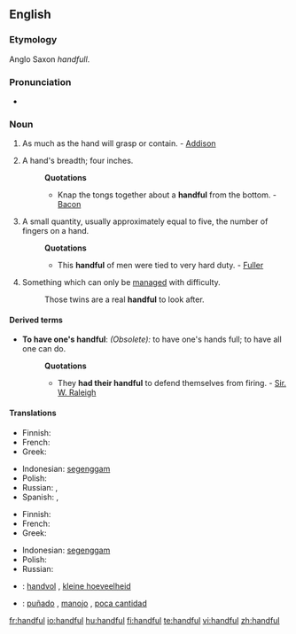 ==English==

===Etymology===
Anglo Saxon ''handfull''.

===Pronunciation===
*{{audio|en-us-handful.ogg|Audio (US)}}

===Noun===
{{en-noun}}

# As much as the hand will grasp or contain. - [[Addison]]
# {{obsolete}} A hand's breadth; four inches.
#:'''Quotations'''
#:*Knap the tongs together about a '''handful''' from the bottom. - [[Bacon]]
# A small quantity, usually approximately equal to five, the number of fingers on a hand.
#:'''Quotations'''
#:*This '''handful''' of men were tied to very hard duty. - [[Fuller]]
# Something which can only be [[manage]]d with difficulty.
#:Those twins are a real '''handful''' to look after.

====Derived terms====
*'''To have one's handful''': ''(Obsolete):'' to have one's hands full; to have all one can do.
*:'''Quotations'''
*:*They '''had their handful''' to defend themselves from firing. - [[Sir. W. Raleigh]]

====Translations====
{{trans-top|amount held in hand}}
* Finnish: {{t-|fi|kourallinen}}
* French: {{t+|fr|poignée|f}}
*Greek: {{t+|el|χούφτα|f|tr=choúfta|sc=Grek}}
{{trans-mid}}
*Indonesian: [[genggam|segenggam]]
* Polish: {{t-|pl|garść|f}}
* Russian: {{t-|ru|горсть|f|tr=gorst'|sc=Cyrl}}, {{t-|ru|пригоршня|f|tr=prigoršn'a|sc=Cyrl}}
* Spanish: {{t-|es|manojo|m}}, {{t-|es|puñado|m}}
{{trans-bottom}}

{{trans-top|breadth of hand}}
{{trans-mid}}
{{trans-bottom}}

{{trans-top|small quantity}}
* Finnish: {{t-|fi|kourallinen}}
* French: {{t+|fr|poignée|f}}
*Greek: {{t+|el|χούφτα|f|tr=choúfta|sc=Grek}}
{{trans-mid}}
*Indonesian: [[genggam|segenggam]]
* Polish: {{t-|pl|garść|f}}
* Russian: {{t-|ru|горстка|f|tr=górstka|sc=Cyrl}}
{{trans-bottom}}

{{trans-top|handled with difficulty}}
{{trans-mid}}
{{trans-bottom}}

{{checktrans-top}}
*{{ttbc|Dutch}}: [[handvol]] {{n}}, [[kleine hoeveelheid]] {{f}}
{{trans-mid}}
*{{ttbc|Spanish}}: [[puñado]] {{m}}, [[manojo]] {{m}}, [[poca cantidad]] {{f}}
{{trans-bottom}}

[[fr:handful]]
[[io:handful]]
[[hu:handful]]
[[fi:handful]]
[[te:handful]]
[[vi:handful]]
[[zh:handful]]